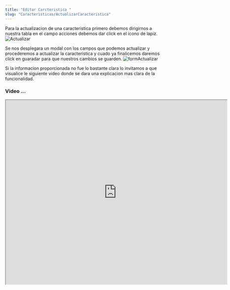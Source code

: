 ```yaml
---
title: "Editar Carcteristica "
slug: "Caracteristicas/ActualizarCaracteristica"
---
```



<Tabs>
  <TabItem label="Endpoint">
    <ApiEndpoint url={`${API_BASE_URL}bodega/caracteristicas`} />
  </TabItem>
</Tabs>

Para la actualizacion de una caracteristica primero debemos dirigirnos a nuestra tabla en el campo acciones debemos dar click en el icono de lapiz.
<Image src={Actualizar} alt="Actualizar" width={3148} height={2270} />

Se nos desplegara un modal con los campos que podemos actualizar y procederemos a actualizar la caracteristica y cuado ya finalicemos daremos click en guaradar para que nuestros cambios se guarden.
<Image src={formActualizar} alt="formActualizar" width={3148} height={2270} />

Si la informacion proporcionada no fue lo bastante clara lo invitamos a que visualice le siguiente video donde se dara una explicacion mas clara de la funcionalidad.

### Video ...

<div style={{ display: "flex", justifyContent: "center" }}>
  <iframe
    width="720"
    height="600"
    src="https://youtu.be/qaoW-9I9qz0"
    
    title="Tutorial"
    frameBorder="0"
    allow="accelerometer; autoplay; clipboard-write; encrypted-media; gyroscope; picture-in-picture"
    allowFullScreen
  ></iframe>
</div>